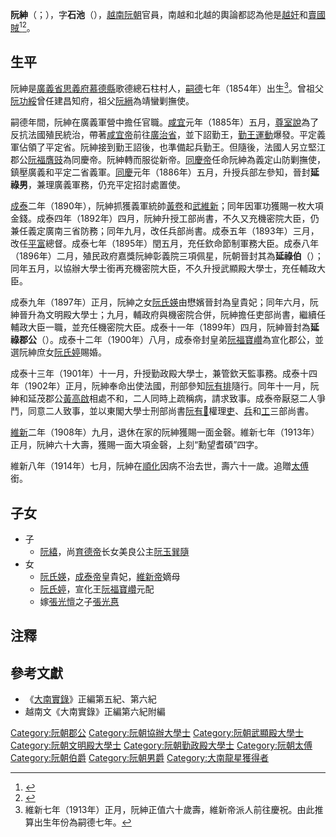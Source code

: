 '''阮紳'''（{{vie|v=Nguyễn Thân|hn=阮紳}}；{{bd|1854年||1914年||catIdx=N}}），字'''石池'''（{{vie|v='''Thạch Trì'''|hn=石池}}），[[越南|越南]][[阮朝|阮朝]]官員，南越和北越的輿論都認為他是[[越奸|越奸]]和[[賣國賊|賣國賊]]<ref>{{cite book|title=越南亡國史|author=潘佩珠}}</ref><ref>{{cite book|author=范文山|title=越南革命近史|year=1963|page=182}}</ref>。

==生平==
阮紳是[[廣義省|廣義省]][[思義府|思義府]][[慕德縣|慕德縣]]歌德總石柱村人，[[嗣德|嗣德]]七年（1854年）出生<ref>維新七年（1913年）正月，阮紳正值六十歲壽，維新帝派人前往慶祝。由此推算出生年份為嗣德七年。</ref>。曾祖父[[阮功綏|阮功綏]]曾任建昌知府，祖父[[阮縉|阮縉]]為靖蠻剿撫使。

嗣德年間，阮紳在廣義軍營中擔任官職。[[咸宜|咸宜]]元年（1885年）五月，[[尊室說|尊室說]]為了反抗法國殖民統治，帶著[[咸宜帝|咸宜帝]]前往[[廣治省|廣治省]]，並下詔勤王，[[勤王運動|勤王運動]]爆發。平定義軍佔領了平定省。阮紳接到勤王詔後，也準備起兵勤王。但隨後，法國人另立堅江郡公[[阮福膺豉|阮福膺豉]]為同慶帝。阮紳轉而服從新帝。[[同慶帝|同慶帝]]任命阮紳為義定山防剿撫使，鎮壓廣義和平定二省義軍。[[同慶_(阮朝)|同慶]]元年（1886年）五月，升授兵部左參知，晉封'''延祿男'''，兼理廣義軍務，仍充平定招討處置使。

[[成泰|成泰]]二年（1890年），阮紳抓獲義軍統帥[[黃卷|黃卷]]和[[武維新|武維新]]；同年因軍功獲賜一枚大項金錢。成泰四年（1892年）四月，阮紳升授工部尚書，不久又充機密院大臣，仍兼任義定廣南三省防務；同年九月，改任兵部尚書。成泰五年（1893年）三月，改任[[平定省|平]][[富安省|富]]總督。成泰七年（1895年）閏五月，充任欽命節制軍務大臣。成泰八年（1896年）二月，殖民政府嘉獎阮紳彰義院三項佩星，阮朝晉封其為'''延祿伯'''（{{vie|v='''Diên Lộc Bá'''|hn=延祿伯}}）；同年五月，以協辦大學士銜再充機密院大臣，不久升授武顯殿大學士，充任輔政大臣。

成泰九年（1897年）正月，阮紳之女[[阮氏媖|阮氏媖]]由懋嬪晉封為皇貴妃；同年六月，阮紳晉升為文明殿大學士；九月，輔政府與機密院合併，阮紳擔任吏部尚書，繼續任輔政大臣一職，並充任機密院大臣。成泰十一年（1899年）四月，阮紳晉封為'''延祿郡公'''（{{vie|v='''Diên Lộc Quận Công'''|hn=延祿郡公}}）。成泰十二年（1900年）八月，成泰帝封皇弟[[阮福寶巑|阮福寶巑]]為宣化郡公，並選阮紳庶女[[阮氏婷|阮氏婷]]賜婚。

成泰十三年（1901年）十一月，升授勤政殿大學士，兼管欽天監事務。成泰十四年（1902年）正月，阮紳奉命出使法國，刑部參知[[阮有排|阮有排]]隨行。同年十一月，阮紳和延茂郡公[[黃高啟|黃高啟]]相處不和，二人同時上疏稱病，請求致事。成泰帝厭惡二人爭鬥，同意二人致事，並以東閣大學士刑部尚書[[阮有𧩡|阮有𧩡]]權理[[吏部|吏]]、[[兵部|兵]]和[[工部|工]]三部尚書。

[[維新|維新]]二年（1908年）九月，退休在家的阮紳獲賜一面金磬。維新七年（1913年）正月，阮紳六十大壽，獲賜一面大項金磬，上刻“勳望耆碩”四字。

維新八年（1914年）七月，阮紳在[[順化|順化]]因病不治去世，壽六十一歲。追贈[[太傅|太傅]]銜。

==子女==
*子
**[[阮繥|阮繥]]，尚[[育德帝|育德帝]]长女美良公主[[阮玉巽隨|阮玉巽隨]]
*女
**[[阮氏媖|阮氏媖]]，[[成泰帝|成泰帝]]皇貴妃，[[維新帝|維新帝]]嫡母
**[[阮氏婷|阮氏婷]]，宣化王[[阮福寶巑|阮福寶巑]]元配
**嫁[[張光憻|張光憻]]之子[[張光惪|張光惪]]

==注釋==
{{reflist}}

==參考文獻==
*《[[大南實錄|大南實錄]]》正編第五紀、第六紀
*越南文《大南實錄》正編第六紀附編

{{越南獨立運動}}
[[Category:阮朝郡公|Category:阮朝郡公]]
[[Category:阮朝協辦大學士|Category:阮朝協辦大學士]]
[[Category:阮朝武顯殿大學士|Category:阮朝武顯殿大學士]]
[[Category:阮朝文明殿大學士|Category:阮朝文明殿大學士]]
[[Category:阮朝勤政殿大學士|Category:阮朝勤政殿大學士]]
[[Category:阮朝太傅|Category:阮朝太傅]]
[[Category:阮朝伯爵|Category:阮朝伯爵]]
[[Category:阮朝男爵|Category:阮朝男爵]]
[[Category:大南龍星獲得者|Category:大南龍星獲得者]]